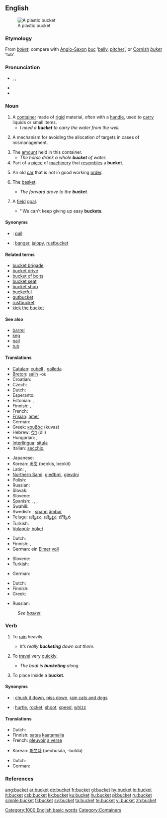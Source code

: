 ==English==

[[Image:Balde.PNG|thumb|A plastic bucket]]

===Etymology===
From {{OE.}} ''[[boket]]''; compare with [[Anglo-Saxon]] ''[[buc]]'' ‘[[belly]], [[pitcher]]’, or [[Cornish]] ''[[buket]]'' ‘tub’.

===Pronunciation===
* {{AHD|bûk'ĭt}}, {{IPA|/ˈbʌkɪt/}}, {{SAMPA|/'bVkIt/}}
* {{audio|en-us-bucket.ogg|Audio (US)}}
* {{rhymes|ʌkɪt}}

===Noun===
{{en-noun}}

# A [[container]] made of [[rigid]] material, often with a [[handle]], used to [[carry]] liquids or small items.
#* ''I need a '''bucket''' to carry the water from the well.''
# {{context|variation management}} A mechanism for avoiding the allocation of targets in cases of mismanagement.
# The [[amount]] held in this container.
#* ''The horse drank a whole '''bucket''' of water.''
# Part of a [[piece]] of [[machinery]] that [[resemble]]s a '''bucket'''.
# {{slang}} An old [[car]] that is not in good working [[order]].
# {{context|basketball|colloquial}} The [[basket]].
#* ''The forward drove to the '''bucket'''.''
# {{context|basketball|colloquial}} A [[field]] [[goal]].
#* ''We can't keep giving up easy '''buckets'''.

====Synonyms====
* {{italbrac|container}}: [[pail]]
* {{italbrac|old car}}: [[banger]], [[jalopy]], [[rustbucket]]

====Related terms====
*[[bucket brigade]]
*[[bucket drive]]
*[[bucket of bolts]]
*[[bucket seat]]
*[[bucket shop]]
*[[bucketful]]
*[[gutbucket]]
*[[rustbucket]]
*[[kick the bucket]]

====See also====
*[[barrel]]
*[[keg]]
*[[pail]]
*[[tub]]

====Translations====
{{trans-top|container}}
*[[Catalan]]: [[cubell]] {{m}}, [[galleda]] {{f}}
*[[Breton]]: [[sailh]] {{f}} -où
*Croatian: {{t-|hr|kabao|m}}
*Czech: {{t|cs|kýbl}}
*Dutch: {{t+|nl|emmer|m}}
* Esperanto: {{t|eo|sitelo|xs=Esperanto}}
* Estonian: {{t-|et|ämber}}, {{t-|et|pang}}
* Finnish: {{t+|fi|ämpäri}}, {{t+|fi|sanko}}
* French: {{t+|fr|seau|m}}
*[[Frisian]]: [[amer#Frisian|amer]]
* German: {{t+|de|Eimer|m}}
*Greek: [[κουβάς]] (kuvas) {{m}}
*Hebrew: [[דלי]] (dli) {{m}}
* Hungarian: {{t|hu|vödör}}, {{t-|hu|veder}}
*[[Interlingua]]: [[situla#Interlingua|situla]]
*Italian: [[secchio]], {{m}}
{{trans-mid}}
* Japanese: {{t|ja|バケツ|tr=baketsu}}
*Korean: [[버킷]] (beokis, beokit)
* Latin: {{t-|la|situla|f}}, {{t-|la|hama|f}}
*[[Northern Sami]]: [[gieđbmi]], [[gievdni]]
* Polish: {{t|pl|wiadro|n}}
* Russian: {{t+|ru|ведро|n|tr=v'edró}}
*Slovak: {{t-|sk|vedro}}
*Slovene: {{t+|sl|vedro|n}}
*Spanish: {{t|es|balde|m}} {{italbrac|Costa Rica|Dominican Republic|Eastern Cuba|Panama|Puerto Rico|South America|Spain's Canary Islands}}, {{t|es|cubeta|m}} {{italbrac|El Salvador|Guatemala|Honduras|Mexico|Nicaragua}}, {{t-|es|cubo|m}} {{italbrac|Spain|Cuban standard usage}}, {{t|es|tobo|m}} {{italbrac|Venezuela}}
* Swahili: {{t|sw|ndoo|xs=Swahili}}
*Swedish: {{t|sv|hink|c}}, [[spann]] {{c}} [[ämbar]]
*[[Telugu]]: [[బక్కెటు]], [[బక్కెట్టు]], [[బొక్కెన]]
* Turkish: {{t-|tr|kova}}
*[[Volapük]]: [[böket]]
{{trans-bottom}}

{{trans-top|amount held in this container}}
*Dutch: {{t+|nl|emmer|m}}
* Finnish: {{t|fi|ämpärillinen}}, {{t|fi|sangollinen}}
*German: ein [[Eimer]] [[voll]] {{m}}
{{trans-mid}}
*Slovene: {{t+|sl|vedro|n}}
* Turkish: {{t-|tr|kova}}
{{trans-bottom}}

{{trans-top|part of piece of machinery}}
* German: {{t-|de|Schaufel|f}}
{{trans-mid}}
{{trans-bottom}}

{{trans-top|old car}}
*Dutch: {{t|nl|rammelkar}} {{f}}
* Finnish: {{t|fi|kottero}}
* Greek: {{t|el|σακαράκα|f|tr=sakaraka}}
{{trans-mid}}
* Russian: {{t+|ru|ведро|n|tr=v'edró}}
{{trans-bottom}}

{{trans-top|basketball: basket}}
:''See [[basket]].''
{{trans-bottom}}

{{trans-top|basketball: field goal}}
{{trans-mid}}
{{trans-bottom}}

===Verb===
{{en-verb}}

# {{intransitive}} {{colloquial}} To [[rain]] heavily.
#* ''It’s really '''bucketing''' down out there.''
# {{intransitive}} {{colloquial}} To [[travel]] very [[quick]]ly.
#* ''The boat is '''bucketing''' along.''
# {{transitive}} To place inside a '''bucket.'''

====Synonyms====
* {{italbrac|rain heavily}}: [[chuck it down]], [[piss down]], [[rain cats and dogs]]
* {{italbrac|travel very quickly}}: [[hurtle]], [[rocket]], [[shoot]], [[speed]], [[whizz]]

====Translations====
{{trans-top|rain heavily}}
*Dutch: {{t|nl|plenzen}}
*Finnish: [[sataa]] [[kaatamalla]]
*French: [[pleuvoir]] [[à verse]]
{{trans-mid}}
*Korean: [[퍼붓다]] (peobusda, -butda)
{{trans-bottom}}

{{trans-top|travel very quickly}}
*Dutch: {{t|nl|vlammen}}
* German: {{t|de|durchrütteln}}
{{trans-mid}}
{{trans-bottom}}

{{trans-top|place in a bucket}}
{{trans-mid}}
{{trans-bottom}}

===References===
{{R:Webster 1913}}

[[Category:1000 English basic words]]
[[Category:Containers]]

[[ang:bucket]]
[[ar:bucket]]
[[de:bucket]]
[[fr:bucket]]
[[gl:bucket]]
[[hy:bucket]]
[[io:bucket]]
[[it:bucket]]
[[csb:bucket]]
[[kk:bucket]]
[[ku:bucket]]
[[hu:bucket]]
[[pl:bucket]]
[[ru:bucket]]
[[simple:bucket]]
[[fi:bucket]]
[[sv:bucket]]
[[ta:bucket]]
[[te:bucket]]
[[vi:bucket]]
[[zh:bucket]]